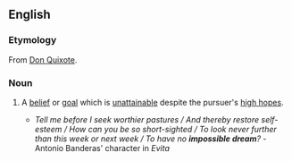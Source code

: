 ==English==

===Etymology===
From [[s:Don Quixote|Don Quixote]].

===Noun===
{{en-noun|-}}

# {{lb|en|figuratively}} A [[belief]] or [[goal]] which is [[unattainable]] despite the pursuer's [[high hopes]].
#* ''Tell me before I seek worthier pastures / And thereby restore self-esteem / How can you be so short-sighted / To look never further than this week or next week / To have no '''impossible dream'''?'' -Antonio Banderas' character in ''Evita''